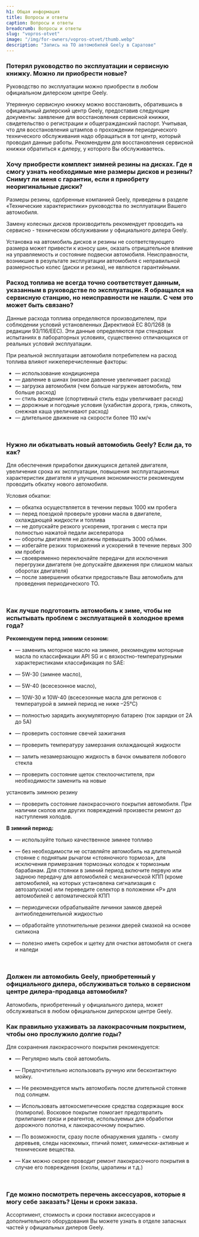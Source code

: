 ```yaml
---
h1: Общая информация
title: Вопросы и ответы
caption: Вопросы и ответы
breadcrumb: Вопросы и ответы
slug: "vopros-otvet"
image: "/img/for-owners/vopros-otvet/thumb.webp"
description: "Запись на ТО автомобилей Geely в Саратове"
---
```




<h3 class="font-bold !mb-4">Потерял руководство по эксплуатации и сервисную книжку. Можно ли приобрести новые?</h3>

Руководство по эксплуатации можно приобрести в любом официальном дилерском центре Geely.

Утерянную сервисную книжку можно восстановить, обратившись в официальный дилерский центр Geely, предоставив следующие документы: заявление для восстановления сервисной книжки, свидетельство о регистрации и общегражданский паспорт. Учитывая, что для восстановления штампов о прохождении периодического технического обслуживания надо обращаться в тот центр, который проводил данные работы. Рекомендуем для восстановления сервисной книжки обратиться к дилеру, у которого Вы обслуживаетесь.
<br/>

<h3 class="font-bold !mb-4">Хочу приобрести комплект зимней резины на дисках. Где я смогу узнать необходимые мне размеры дисков и резины? Снимут ли меня с гарантии, если я приобрету неоригинальные диски?</h3>

Размеры резины, одобренные компанией Geely, приведены в разделе «Технические характеристики» руководства по эксплуатации Вашего автомобиля.

Замену колесных дисков производитель рекомендует проводить на сервисно - техническом обслуживании у официального дилера Geely.

Установка на автомобиль дисков и резины не соответствующего размера может привести к износу шин, оказать отрицательное влияние на управляемость и состояние подвески автомобиля. Неисправности, возникшие в результате эксплуатации автомобиля с неправильной размерностью колес (диски и резина), не являются гарантийными.
<br/>

<h3 class="font-bold !mb-4">Расход топлива не всегда точно соответствует данным, указанным в руководстве по эксплуатации. Я обращался на сервисную станцию, но неисправности не нашли. С чем это может быть связано?</h3>

Данные расхода топлива определяются производителем, при соблюдении условий установленных Директивой ЕС 80/1268 (в редакции 93/116/ЕЕС). Эти данные определяются при стендовых испытаниях в лабораторных условиях, существенно отличающихся от реальных условий эксплуатации.

При реальной эксплуатации автомобиля потребителем на расход топлива влияют нижеперечисленные факторы:

- — использование кондиционера 
- — давление в шинах (низкое давление увеличивает расход)
- — загрузка автомобиля (чем больше нагружен автомобиль, тем больше расход)
- — стиль вождение (спортивный стиль езды увеличивает расход)
- — дорожные и погодные условия (ухабистая дорога, грязь, слякоть, снежная каша увеличивают расход)
- — длительное движение на скорости более 110 км/ч
<br/>

<h3 class="font-bold !mb-4">Нужно ли обкатывать новый автомобиль Geely? Если да, то как?</h3>

Для обеспечения приработки движущихся деталей двигателя, увеличения срока их эксплуатации, повышения эксплуатационных характеристик двигателя и улучшения экономичности рекомендуем проводить обкатку нового автомобиля.

Условия обкатки:

- — обкатка осуществляется в течении первых 1000 км пробега
- — перед поездкой проверьте уровни масла в двигателе, охлаждающей жидкости и топлива
- — не допускайте резкого ускорения, трогания с места при полностью нажатой педали акселератора
- — обороты двигателя не должны превышать 3000 об/мин.
- — избегайте резких торможений и ускорений в течение первых 300 км пробега
- — своевременно переключайте передачи для исключения перегрузки двигателя (не допускайте движения при слишком малых оборотах двигателя)
- — после завершения обкатки предоставьте Ваш автомобиль для проведения периодического ТО.
<br/>

<h3 class="font-bold !mb-4">Как лучше подготовить автомобиль к зиме, чтобы не испытывать проблем с эксплуатацией в холодное время года?</h3>

**Рекомендуем перед зимним сезоном:**

- — заменить моторное масло на зимнее, рекомендуем моторные масла по классификации API SG и с вязкостно-температурными характеристиками классификация по SAE:

- — 5W-30 (зимнее масло),

- — 5W-40 (всесезонное масло),

- — 10W-30 и 10W-40 (всесезонные масла для регионов с температурой в зимней период не ниже –25°С)

- — полностью зарядить аккумуляторную батарею (ток зарядки от 2А до 5А)

- — проверить состояние свечей зажигания

- — проверить температуру замерзания охлаждающей жидкости

- — залить незамерзающую жидкость в бачок омывателя лобового стекла

- — проверить состояние щеток стеклоочистителя, при необходимости заменить на новые

установить зимнюю резину

- — проверить состояние лакокрасочного покрытия автомобиля. При наличии сколов или других повреждений произвести ремонт до наступления холодов.

**В зимний период:**

- — используйте только качественное зимнее топливо

- — без необходимости не оставляйте автомобиль на длительной стоянке с поднятым рычагом «стояночного тормоза», для исключения примерзания тормозных колодок к тормозным барабанам. Для стоянки в зимний период включите первую или заднюю передачу для автомобилей с механической КПП (кроме автомобилей, на которых установлена сигнализация с автозапуском) или переведите селектор в положении «Р» для автомобилей с автоматической КПП

- — периодически обрабатывайте личинки замков дверей антиобледенительной жидкостью

- — обработайте уплотнительные резинки дверей смазкой на основе силикона

- — полезно иметь скребок и щетку для очистки автомобиля от снега и наледи
<br/>

<h3 class="font-bold !mb-4">Должен ли автомобиль Geely, приобретенный у официального дилера, обслуживаться только в сервисном центре дилера-продавца автомобиля?</h3>

Автомобиль, приобретенный у официального дилера, может обслуживаться в любом официальном дилерском центре Geely.
<br/>

<h3 class="font-bold !mb-4">Как правильно ухаживать за лакокрасочным покрытием, чтобы оно прослужило долгие годы?</h3>

Для сохранения лакокрасочного покрытия рекомендуется:

- — Регулярно мыть свой автомобиль.

- — Предпочтительно использовать ручную или бесконтактную мойку.

- — Не рекомендуется мыть автомобиль после длительной стоянке под солнцем.

- — Использовать автокосметические средства содержащие воск (полироли). Восковое покрытие помогает предотвратить прилипание грязи и реагентов, используемых для обработки дорожного полотна, к лакокрасочному покрытию.

- — По возможности, сразу после обнаружения удалять - смолу деревьев, следы насекомых, птичий помет, химически-активные и технические вещества.

- — Как можно скорее проводит ремонт лакокрасочного покрытия в случае его повреждения (сколы, царапины и т.д.)
<br/>

<h3 class="font-bold !mb-4">Где можно посмотреть перечень аксессуаров, которые я могу себе заказать? Цены и сроки заказа.</h3>

Ассортимент, стоимость и сроки поставки аксессуаров и дополнительного оборудования Вы можете узнать в отделе запасных частей у официальных дилеров Geely.
<br/>

<SpecialSalonsInfo dataFormName="Узнать подробнее. Вопросы и ответы" />